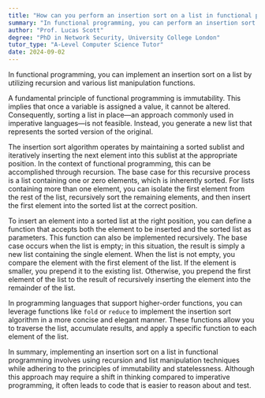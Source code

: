 ```yaml
---
title: "How can you perform an insertion sort on a list in functional programming?"
summary: "In functional programming, you can perform an insertion sort on a list by using recursion and list manipulation functions."
author: "Prof. Lucas Scott"
degree: "PhD in Network Security, University College London"
tutor_type: "A-Level Computer Science Tutor"
date: 2024-09-02
---
```


In functional programming, you can implement an insertion sort on a list by utilizing recursion and various list manipulation functions.

A fundamental principle of functional programming is immutability. This implies that once a variable is assigned a value, it cannot be altered. Consequently, sorting a list in place—an approach commonly used in imperative languages—is not feasible. Instead, you generate a new list that represents the sorted version of the original.

The insertion sort algorithm operates by maintaining a sorted sublist and iteratively inserting the next element into this sublist at the appropriate position. In the context of functional programming, this can be accomplished through recursion. The base case for this recursive process is a list containing one or zero elements, which is inherently sorted. For lists containing more than one element, you can isolate the first element from the rest of the list, recursively sort the remaining elements, and then insert the first element into the sorted list at the correct position.

To insert an element into a sorted list at the right position, you can define a function that accepts both the element to be inserted and the sorted list as parameters. This function can also be implemented recursively. The base case occurs when the list is empty; in this situation, the result is simply a new list containing the single element. When the list is not empty, you compare the element with the first element of the list. If the element is smaller, you prepend it to the existing list. Otherwise, you prepend the first element of the list to the result of recursively inserting the element into the remainder of the list.

In programming languages that support higher-order functions, you can leverage functions like `fold` or `reduce` to implement the insertion sort algorithm in a more concise and elegant manner. These functions allow you to traverse the list, accumulate results, and apply a specific function to each element of the list.

In summary, implementing an insertion sort on a list in functional programming involves using recursion and list manipulation techniques while adhering to the principles of immutability and statelessness. Although this approach may require a shift in thinking compared to imperative programming, it often leads to code that is easier to reason about and test.
    